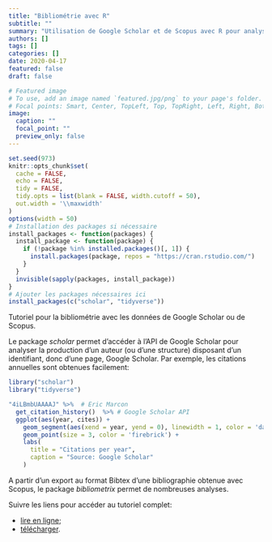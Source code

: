 ```yaml
---
title: "Bibliométrie avec R"
subtitle: ""
summary: "Utilisation de Google Scholar et de Scopus avec R pour analyser les publications d'une structure ou d'un auteur."
authors: []
tags: []
categories: []
date: 2020-04-17
featured: false
draft: false

# Featured image
# To use, add an image named `featured.jpg/png` to your page's folder.
# Focal points: Smart, Center, TopLeft, Top, TopRight, Left, Right, BottomLeft, Bottom, BottomRight.
image:
  caption: ""
  focal_point: ""
  preview_only: false
---
```


```r
set.seed(973)
knitr::opts_chunk$set(
  cache = FALSE, 
  echo = FALSE, 
  tidy = FALSE, 
  tidy.opts = list(blank = FALSE, width.cutoff = 50), 
  out.width = '\\maxwidth'
)
options(width = 50)
# Installation des packages si nécessaire
install_packages <- function(packages) {
  install_package <- function(package) {
    if (!package %in% installed.packages()[, 1]) {
      install.packages(package, repos = "https://cran.rstudio.com/")
    }
  }
  invisible(sapply(packages, install_package))
}
# Ajouter les packages nécessaires ici
install_packages(c("scholar", "tidyverse"))
```

Tutoriel pour la bibliométrie avec les données de Google Scholar ou de Scopus.

Le package _scholar_ permet d'accéder à l'API de Google Scholar pour analyser la production d'un auteur (ou d'une structure) disposant d'un identifiant, donc d'une page, Google Scholar.
Par exemple, les citations annuelles sont obtenues facilement:

```r
library("scholar")
library("tidyverse")

"4iLBmbUAAAAJ" %>%  # Eric Marcon
  get_citation_history()  %>% # Google Scholar API
  ggplot(aes(year, cites)) +
    geom_segment(aes(xend = year, yend = 0), linewidth = 1, color = 'darkgrey') +
    geom_point(size = 3, color = 'firebrick') +
    labs(
      title = "Citations per year", 
      caption = "Source: Google Scholar"
    )
```

A partir d'un export au format Bibtex d'une bibliographie obtenue avec Scopus, le package  _bibliometrix_ permet de nombreuses analyses.

Suivre les liens pour accéder au tutoriel complet:

* [lire en ligne](https://ericmarcon.github.io/Bibliometrie/Bibliometrie.html);
* [télécharger](https://ericmarcon.github.io/Bibliometrie/Bibliometrie.pdf).

